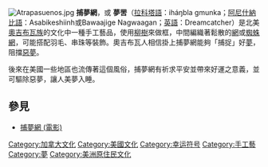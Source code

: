 {{unreferenced|time=2014-08-11T02:04:25+00:00}}
[[File:Atrapasuenos.jpg|thumb]]
'''捕夢網'''，或 '''夢罟'''（[[拉科塔語|拉科塔語]]：iháŋbla gmunka；[[奧傑布瓦語|阿尼什納比語]]：Asabikeshiinh或Bawaajige Nagwaagan；[[英語|英語]]：Dreamcatcher）是北美[[奧吉布瓦族|奧吉布瓦族]]的文化中一種手工藝品，使用[[柳樹|柳樹]]來做框，中間編織著鬆散的[[網|網]]或[[蜘蛛網|蜘蛛網]]，可能搭配羽毛、串珠等裝飾。奧吉布瓦人相信掛上捕夢網能夠「捕捉」好[[夢|夢]]，阻擋[[惡夢|惡夢]]。

後來在美國一些地區也流傳著這個風俗，捕夢網有祈求平安並帶來好運之意義，並可驅除惡夢，讓人美夢入睡。

== 參見 ==
* [[捕夢網_(電影)|捕夢網 (電影)]]

[[Category:加拿大文化|Category:加拿大文化]]
[[Category:美國文化|Category:美國文化]]
[[Category:幸运符号|Category:幸运符号]]
[[Category:手工藝|Category:手工藝]]
[[Category:夢|Category:夢]]
[[Category:美洲原住民文化|Category:美洲原住民文化]]